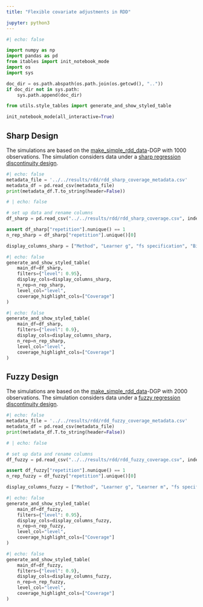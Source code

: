 ```yaml
---
title: "Flexible covariate adjustments in RDD"

jupyter: python3
---
```



```python
#| echo: false

import numpy as np
import pandas as pd
from itables import init_notebook_mode
import os
import sys

doc_dir = os.path.abspath(os.path.join(os.getcwd(), ".."))
if doc_dir not in sys.path:
    sys.path.append(doc_dir)

from utils.style_tables import generate_and_show_styled_table

init_notebook_mode(all_interactive=True)
```

## Sharp Design

The simulations are based on the [make_simple_rdd_data](https://docs.doubleml.org/stable/api/generated/doubleml.rdd.datasets.make_simple_rdd_data.html#doubleml.rdd.datasets.make_simple_rdd_data)-DGP with $1000$ observations. The simulation considers data under a [sharp regression discontinuity design](https://docs.doubleml.org/stable/guide/models.html#sharp-regression-discontinuity-design).

::: {.callout-note title="Metadata"  collapse="true"}

```python
#| echo: false
metadata_file = '../../results/rdd/rdd_sharp_coverage_metadata.csv'
metadata_df = pd.read_csv(metadata_file)
print(metadata_df.T.to_string(header=False))
```

:::

```python
# | echo: false

# set up data and rename columns
df_sharp = pd.read_csv("../../results/rdd/rdd_sharp_coverage.csv", index_col=None)

assert df_sharp["repetition"].nunique() == 1
n_rep_sharp = df_sharp["repetition"].unique()[0]

display_columns_sharp = ["Method", "Learner g", "fs specification", "Bias", "CI Length", "Coverage"]
```

```python
#| echo: false
generate_and_show_styled_table(
    main_df=df_sharp,
    filters={"level": 0.95},
    display_cols=display_columns_sharp,
    n_rep=n_rep_sharp,
    level_col="level",
    coverage_highlight_cols=["Coverage"]
)
```

```python
#| echo: false
generate_and_show_styled_table(
    main_df=df_sharp,
    filters={"level": 0.9},
    display_cols=display_columns_sharp,
    n_rep=n_rep_sharp,
    level_col="level",
    coverage_highlight_cols=["Coverage"]
)
```


## Fuzzy Design

The simulations are based on the [make_simple_rdd_data](https://docs.doubleml.org/stable/api/generated/doubleml.rdd.datasets.make_simple_rdd_data.html#doubleml.rdd.datasets.make_simple_rdd_data)-DGP with $2000$ observations. The simulation considers data under a [fuzzy regression discontinuity design](https://docs.doubleml.org/stable/guide/models.html#fuzzy-regression-discontinuity-design).

::: {.callout-note title="Metadata"  collapse="true"}

```python
#| echo: false
metadata_file = '../../results/rdd/rdd_fuzzy_coverage_metadata.csv'
metadata_df = pd.read_csv(metadata_file)
print(metadata_df.T.to_string(header=False))
```

:::

```python
# | echo: false

# set up data and rename columns
df_fuzzy = pd.read_csv("../../results/rdd/rdd_fuzzy_coverage.csv", index_col=None)

assert df_fuzzy["repetition"].nunique() == 1
n_rep_fuzzy = df_fuzzy["repetition"].unique()[0]

display_columns_fuzzy = ["Method", "Learner g", "Learner m", "fs specification", "Bias", "CI Length", "Coverage"]
```

```python
#| echo: false
generate_and_show_styled_table(
    main_df=df_fuzzy,
    filters={"level": 0.95},
    display_cols=display_columns_fuzzy,
    n_rep=n_rep_fuzzy,
    level_col="level",
    coverage_highlight_cols=["Coverage"]
)
```

```python
#| echo: false
generate_and_show_styled_table(
    main_df=df_fuzzy,
    filters={"level": 0.9},
    display_cols=display_columns_fuzzy,
    n_rep=n_rep_fuzzy,
    level_col="level",
    coverage_highlight_cols=["Coverage"]
)
```
